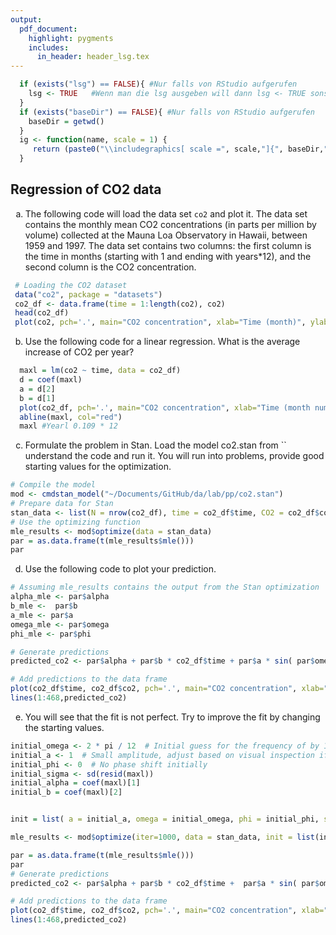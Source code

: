```yaml
---
output:
  pdf_document:
    highlight: pygments
    includes:
      in_header: header_lsg.tex
---
```


```r
  if (exists("lsg") == FALSE){ #Nur falls von RStudio aufgerufen
    lsg <- TRUE   #Wenn man die lsg ausgeben will dann lsg <- TRUE sonst 
  }
  if (exists("baseDir") == FALSE){ #Nur falls von RStudio aufgerufen
    baseDir = getwd()
  }
  ig <- function(name, scale = 1) {
     return (paste0("\\includegraphics[ scale =", scale,"]{", baseDir,"/", name, "}"))
  }
```

## Regression of CO2 data

a) The following code will load the data set `co2` and plot it. The data set contains the monthly mean CO2 concentrations (in parts per million by volume) collected at the Mauna Loa Observatory in Hawaii, between 1959 and 1997. The data set contains two columns: the first column is the time in months (starting with 1 and ending with years*12), and the second column is the CO2 concentration.

```r
 # Loading the CO2 dataset
 data("co2", package = "datasets")
 co2_df <- data.frame(time = 1:length(co2), co2)
 head(co2_df)
 plot(co2, pch='.', main="CO2 concentration", xlab="Time (month)", ylab="CO2 concentration")
```

b) Use the following code for a linear regression. What is the average increase of CO2 per year?
```r
  maxl = lm(co2 ~ time, data = co2_df)
  d = coef(maxl)
  a = d[2]
  b = d[1]
  plot(co2_df, pch='.', main="CO2 concentration", xlab="Time (month number)", ylab="CO2 concentration")
  abline(maxl, col="red")
  maxl #Yearl 0.109 * 12
```

\lsg{"The average increase of CO2 per year is 0.109 * 12 = ppm."}


c) Formulate the problem in Stan. Load the model co2.stan from `` understand the code and run it. You will run into problems, provide good starting values for the optimization.

```r
# Compile the model
mod <- cmdstan_model("~/Documents/GitHub/da/lab/pp/co2.stan")
# Prepare data for Stan
stan_data <- list(N = nrow(co2_df), time = co2_df$time, CO2 = co2_df$co2)
# Use the optimizing function
mle_results <- mod$optimize(data = stan_data)
par = as.data.frame(t(mle_results$mle()))
par
```

d) Use the following code to plot your prediction. 

```r
# Assuming mle_results contains the output from the Stan optimization
alpha_mle <- par$alpha
b_mle <-  par$b
a_mle <- par$a
omega_mle <- par$omega
phi_mle <- par$phi

# Generate predictions
predicted_co2 <- par$alpha + par$b * co2_df$time + par$a * sin( par$omega * co2_df$time + par$phi)

# Add predictions to the data frame
plot(co2_df$time, co2_df$co2, pch='.', main="CO2 concentration", xlab="Time (month)", ylab="CO2 concentration", type = 'l', col='blue')
lines(1:468,predicted_co2)
```


e) You will see that the fit is not perfect. Try to improve the fit by changing the starting values. 

```r
initial_omega <- 2 * pi / 12  # Initial guess for the frequency of by 1 to see  
initial_a <- 1  # Small amplitude, adjust based on visual inspection if needed
initial_phi <- 0  # No phase shift initially
initial_sigma <- sd(resid(maxl))
initial_alpha = coef(maxl)[1]
initial_b = coef(maxl)[2]


init = list( a = initial_a, omega = initial_omega, phi = initial_phi, sigma = initial_sigma, alpha = initial_alpha, b = initial_b, c=initial_c)

mle_results <- mod$optimize(iter=1000, data = stan_data, init = list(init))

par = as.data.frame(t(mle_results$mle()))
par
# Generate predictions
predicted_co2 <- par$alpha + par$b * co2_df$time +  par$a * sin( par$omega * co2_df$time + par$phi)

# Add predictions to the data frame
plot(co2_df$time, co2_df$co2, pch='.', main="CO2 concentration", xlab="Time (month)", ylab="CO2 concentration", type = 'l', col='blue')
lines(1:468,predicted_co2)
```